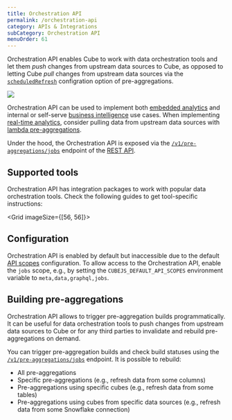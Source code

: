 ```yaml
---
title: Orchestration API
permalink: /orchestration-api
category: APIs & Integrations
subCategory: Orchestration API
menuOrder: 61
---
```


Orchestration API enables Cube to work with data orchestration tools and let
them _push_ changes from upstream data sources to Cube, as opposed to
letting Cube _pull_ changes from upstream data sources via the
[`scheduledRefresh`][ref-scheduled-refresh] configration option of
pre-aggregations.

<img
  src="https://ucarecdn.com/edfc0423-b1f9-4917-989b-be766caa7d9e/"
  style="border: 0;"
/>

Orchestration API can be used to implement both [embedded analytics][cube-ea]
and internal or self-serve [business intelligence][cube-issbi] use cases.
When implementing [real-time analytics][cube-rta], consider pulling data from
upstream data sources with [lambda pre-aggregations][ref-lambda-pre-aggs].

Under the hood, the Orchestration API is exposed via the
[`/v1/pre-aggregations/jobs`][ref-ref-jobs-endpoint] endpoint of the
[REST API][ref-rest-api].

## Supported tools

Orchestration API has integration packages to work with popular data
orchestration tools. Check the following guides to get tool-specific
instructions:

<Grid imageSize={[56, 56]}>
  <GridItem
    url="orchestration-api/airflow"
    imageUrl="https://static.cube.dev/icons/airflow.svg"
    title="Apache Airflow"
  />
  <GridItem
    url="orchestration-api/prefect"
    imageUrl="https://static.cube.dev/icons/prefect.svg"
    title="Prefect"
  />
</Grid>

## Configuration

Orchestration API is enabled by default but inaccessible due to the default
[API scopes][ref-api-scopes] configuration. To allow access to the
Orchestration API, enable the `jobs` scope, e.g., by setting the
`CUBEJS_DEFAULT_API_SCOPES` environment variable to `meta,data,graphql,jobs`.

## Building pre-aggregations

Orchestration API allows to trigger pre-aggregation builds programmatically.
It can be useful for data orchestration tools to push changes from upstream
data sources to Cube or for any third parties to invalidate and rebuild
pre-aggregations on demand.

You can trigger pre-aggregation builds and check build statuses using the
[`/v1/pre-aggregations/jobs`][ref-ref-jobs-endpoint] endpoint. It is possible
to rebuild:

- All pre-aggregations
- Specific pre-aggregations (e.g., refresh data from some columns)
- Pre-aggregations using specific cubes (e.g., refresh data from some tables)
- Pre-aggregations using cubes from specific data sources (e.g., refresh data
from some Snowflake connection)

[ref-scheduled-refresh]: /schema/reference/pre-aggregations#parameters-scheduled-refresh
[cube-ea]: https://cube.dev/use-cases/embedded-analytics
[cube-issbi]: https://cube.dev/use-cases/semantic-layer
[cube-rta]: https://cube.dev/use-cases/real-time-analytics
[ref-lambda-pre-aggs]: /caching/pre-aggregations/lambda-pre-aggregations
[ref-rest-api]: /http-api/rest
[ref-api-scopes]: /http-api/rest#configuration-api-scopes
[ref-ref-jobs-endpoint]: /rest-api#v-1-pre-aggregations-jobs